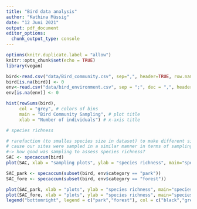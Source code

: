 ```yaml
---
title: "Bird data analysis"
author: "Kathina Müssig"
date: "12 Juni 2021"
output: pdf_document
editor_options:
  chunk_output_type: console
---
```


```r
options(knitr.duplicate.label = "allow")
knitr::opts_chunk$set(echo = TRUE)
library(vegan)
```

```r
bird<-read.csv("data/Bird_community.csv", sep=",", header=TRUE, row.names = 1)
bird[is.na(bird)] <- 0
env<-read.csv("data/bird_environment.csv", sep = ";", dec = ",", header = TRUE)
env[is.na(env)] <- 0

hist(rowSums(bird),
     col = "grey", # colors of bins
     main = "Bird Community Sampling", # plot title
     xlab = "Number of individuals") # x-axis title
```

```r
# species richness

# rarefaction (to smalles species size in dataset) to make different sites comparable
# cause our sites were sampled in a similar manner in terms of sampling intensity we don't have to create rarefaction curves but species-accumulation-curve 
#-> how good was sampling to assess species richness? 
SAC <- specaccum(bird)
plot(SAC, xlab = "sampling plots", ylab = "species richness", main="species accumulation curve")

SAC_park <- specaccum(subset(bird, env$category == "park"))
SAC_fore <- specaccum(subset(bird, env$category == "forest"))

plot(SAC_park, xlab = "plots", ylab = "species richness", main="species accumulation curve")
plot(SAC_fore, xlab = "plots", ylab = "species richness", main="species accumulation curve", col="green", add = T)
legend("bottomright", legend = c("park","forest"), col = c("black","green"),lwd=1, bty = "n")
```

